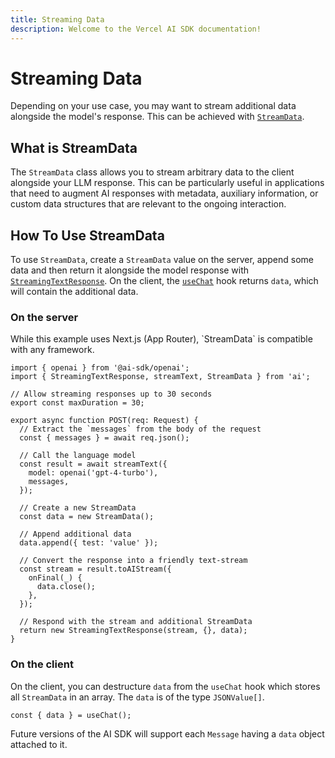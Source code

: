 ```yaml
---
title: Streaming Data
description: Welcome to the Vercel AI SDK documentation!
---
```


# Streaming Data

Depending on your use case, you may want to stream additional data alongside the model's response. This can be achieved with [`StreamData`](/docs/reference/stream-helpers/stream-data).

## What is StreamData

The `StreamData` class allows you to stream arbitrary data to the client alongside your LLM response. This can be particularly useful in applications that need to augment AI responses with metadata, auxiliary information, or custom data structures that are relevant to the ongoing interaction.

## How To Use StreamData

To use `StreamData`, create a `StreamData` value on the server, append some data and then return it alongside the model response with [`StreamingTextResponse`](/docs/reference/stream-helpers/streaming-text-response). On the client, the [`useChat`](/docs/reference/ai-sdk-ui/use-chat) hook returns `data`, which will contain the additional data.

### On the server

<Note>
  While this example uses Next.js (App Router), `StreamData` is compatible with
  any framework.
</Note>

```tsx highlight="17-31"
import { openai } from '@ai-sdk/openai';
import { StreamingTextResponse, streamText, StreamData } from 'ai';

// Allow streaming responses up to 30 seconds
export const maxDuration = 30;

export async function POST(req: Request) {
  // Extract the `messages` from the body of the request
  const { messages } = await req.json();

  // Call the language model
  const result = await streamText({
    model: openai('gpt-4-turbo'),
    messages,
  });

  // Create a new StreamData
  const data = new StreamData();

  // Append additional data
  data.append({ test: 'value' });

  // Convert the response into a friendly text-stream
  const stream = result.toAIStream({
    onFinal(_) {
      data.close();
    },
  });

  // Respond with the stream and additional StreamData
  return new StreamingTextResponse(stream, {}, data);
}
```

### On the client

On the client, you can destructure `data` from the `useChat` hook which stores all `StreamData` in an array. The `data` is of the type `JSONValue[]`.

```tsx
const { data } = useChat();
```

Future versions of the AI SDK will support each `Message` having a `data` object attached to it.
